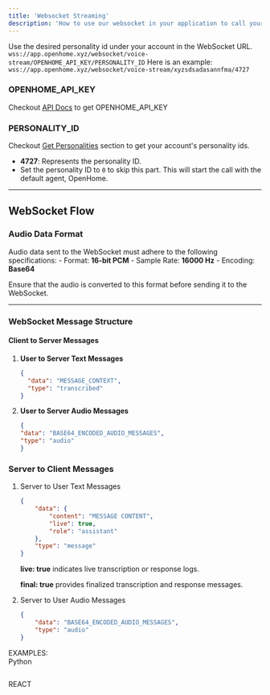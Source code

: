 ```yaml
---
title: 'Websocket Streaming'
description: 'How to use our websocket in your application to call your agent'
---
```


Use the desired personality id under your account in the WebSocket URL. <br/>
```wss://app.openhome.xyz/websocket/voice-stream/OPENHOME_API_KEY/PERSONALITY_ID```
Here is an example:<br/>
```wss://app.openhome.xyz/websocket/voice-stream/xyzsdsadasannfma/4727```

### OPENHOME_API_KEY
Checkout <a href="/development">API Docs</a> to get OPENHOME_API_KEY
### PERSONALITY_ID
Checkout <a href="/development">Get Personalities</a> section to get your account's personality ids.

- **4727**: Represents the personality ID.
- Set the personality ID to `0` to skip this part. This will start the call with the default agent, OpenHome.

---

## WebSocket Flow

### Audio Data Format
Audio data sent to the WebSocket must adhere to the following specifications:
    - Format: **16-bit PCM**
    - Sample Rate: **16000 Hz**
    - Encoding: **Base64**

Ensure that the audio is converted to this format before sending it to the WebSocket.

---

### WebSocket Message Structure

#### Client to Server Messages

1. **User to Server Text Messages**
   ```json
   {
     "data": "MESSAGE_CONTEXT",
     "type": "transcribed"
   }

2. **User to Server Audio Messages**
    ```json
    {
    "data": "BASE64_ENCODED_AUDIO_MESSAGES",
    "type": "audio"
    }
    ```

### Server to Client Messages
1. Server to User Text Messages
    ```json
    {
        "data": {
            "content": "MESSAGE CONTENT",
            "live": true,
            "role": "assistant"
        },
        "type": "message"
    }
    ```
    **live: true** indicates live transcription or response logs.

    **final: true** provides finalized transcription and response messages.

2. Server to User Audio Messages
    ```json
    {
        "data": "BASE64_ENCODED_AUDIO_MESSAGES",
        "type": "audio"
    }
    ```


EXAMPLES:<br/>
Python
```py
```

REACT
```js

```